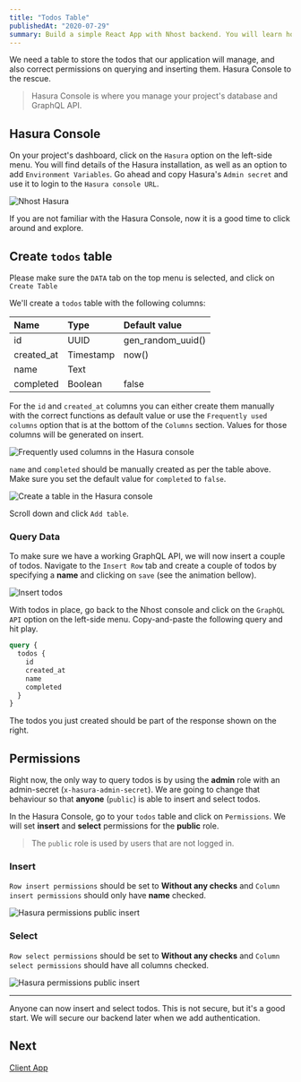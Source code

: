 ```yaml
---
title: "Todos Table"
publishedAt: "2020-07-29"
summary: Build a simple React App with Nhost backend. You will learn how to create tables, CRUD data with GraphQL and use authentication.
---
```


We need a table to store the todos that our application will manage, and also correct permissions on querying and inserting them. Hasura Console to the rescue.

> Hasura Console is where you manage your project's database and GraphQL API.

## Hasura Console

On your project's dashboard, click on the `Hasura` option on the left-side menu. You will find details of the Hasura installation, as well as an option to add `Environment Variables`. Go ahead and copy Hasura's `Admin secret` and use it to login to the `Hasura console URL`.

![Nhost Hasura](/images/backend/open-hasura.png)

If you are not familiar with the Hasura Console, now it is a good time to click around and explore.

## Create `todos` table

Please make sure the `DATA` tab on the top menu is selected, and click on `Create Table` 

We'll create a `todos` table with the following columns:

| Name       | Type      | Default value     |
| :--------- | :-------- | :---------------- |
| id         | UUID      | gen_random_uuid() |
| created_at | Timestamp | now()             |
| name       | Text      |                   |
| completed  | Boolean   | false             |

For the `id` and `created_at` columns you can either create them manually with the correct functions as default value or use the `Frequently used columns` option that is at the bottom of the `Columns` section. Values for those columns will be generated on insert. 

![Frequently used columns in the Hasura console](/images/backend/frequently-used-columns.png)

`name` and `completed` should be manually created as per the table above. Make sure you set the default value for `completed` to `false`.

![Create a table in the Hasura console](/images/backend/create-table.png)

Scroll down and click `Add table`.

### Query Data

To make sure we have a working GraphQL API, we will now insert a couple of todos. Navigate to the `Insert Row` tab and create a couple of todos by specifying a **name** and clicking on `save` (see the animation bellow).

![Insert todos](/images/backend/insert-todos.gif)

With todos in place, go back to the Nhost console and click on the `GraphQL API` option on the left-side menu. Copy-and-paste the following query and hit play.

```graphql
query {
  todos {
    id
    created_at
    name
    completed
  }
}
```

The todos you just created should be part of the response shown on the right.

## Permissions

Right now, the only way to query todos is by using the **admin** role with an admin-secret (`x-hasura-admin-secret`). We are going to change that behaviour so that **anyone** (`public`) is able to insert and select todos.

In the Hasura Console, go to your `todos` table and click on `Permissions`. We will set **insert** and **select** permissions for the **public** role.

> The `public` role is used by users that are not logged in.

### Insert 

`Row insert permissions` should be set to **Without any checks** and `Column insert permissions` should only have **name** checked.

![Hasura permissions public insert](/images/backend/permissions-public-insert.png)

### Select

`Row select permissions` should be set to **Without any checks** and `Column select permissions` should have all columns checked.

![Hasura permissions public insert](/images/backend/permissions-public-select.png)

---

Anyone can now insert and select todos. This is not secure, but it's a good start. We will secure our backend later when we add authentication.

## Next

[Client App](/quick-start/client-app)
